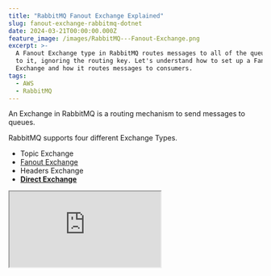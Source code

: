 ```yaml
---
title: "RabbitMQ Fanout Exchange Explained"
slug: fanout-exchange-rabbitmq-dotnet
date: 2024-03-21T00:00:00.000Z
feature_image: /images/RabbitMQ---Fanout-Exchange.png
excerpt: >-
  A Fanout Exchange type in RabbitMQ routes messages to all of the queues bound
  to it, ignoring the routing key. Let's understand how to set up a Fanout
  Exchange and how it routes messages to consumers.
tags:
  - AWS
  - RabbitMQ
---
```

An Exchange in RabbitMQ is a routing mechanism to send messages to queues.

RabbitMQ supports four different Exchange Types.

-   Topic Exchange
-   [Fanout Exchange](/blog/fanout-exchange-rabbitmq-dotnet/)
-   Headers Exchange
-   [**Direct Exchange**](/blog/direct-exchange-rabbitmq-dotnet/)

<iframe src="https://www.youtube.com/embed/NUASc6djZqE?feature=oembed" />

In this blog post, let's understand

-   RabbitMQ Fanout Exchange
-   Routing messages in Fanout Exchange
-   Set up a Fanout Exchange from .NET app

I use [Amazon MQ](https://aws.amazon.com/amazon-mq/?ref=rahulpnath.com), a managed message broker service that supports ActiveMQ and RabbitMQ engine types, to host my RabbitMQ instance. However, you can use [one of the various options that RabbitMQ provides](https://www.rabbitmq.com/download.html?ref=rahulpnath.com) to host your instance,

_AWS sponsors this article and is part of my_ [_RabbitMQ Series_](/blog/tag/rabbitmq/)_._

## What is a RabbitMQ Fanout Exchange?

A Fanout Exchange type in RabbitMQ routes messages to all the queues bound to it, ignoring the routing key.

When a new message is published to a Fanout exchange, a copy is delivered to all the queues bound to it.

Fanout exchanges are ideal for broadcasting messages.

![](/images/image-3.png)

Fanout Exchange routes messages to all queues bound to it. It ignores the routing keys on the messages and the Binding if any are specified.

Fanout exchange ignores the routing keys on the messages and any Binding keys if specified.

## RabbitMQ Fanout Exchange From .NET

We will use a NuGet package, [RabbitMQ.Client](https://www.nuget.org/packages/RabbitMQ.Client?ref=rahulpnath.com), to connect and send/receive messages from RabbitMQ.

If you are new to building RabbitMQ from .NET applications, check out the Getting Started article below.

<BlogLink
  href="/blog/amazon-mq-rabbitmq-dotnet/"
  title="Amazon MQ RabbitMQ: A Reliable Messaging Solution for Your .NET Projects"
  description="RabbitMQ is a powerful open-source message broker facilitating communication between systems or applications. Let’s learn how to get started using RabbitMQ on Amazon MQ from .NET application."
  authorImage="/images/logo-512x512.png"
  authorName="Rahul Nath"
  authorTitle="Rahul Pulikkot Nath"
  featureImage="/images/rabbit-mq-dotnet.png"
/>

### Creating RabbitMQ Fanout Exchange From .NET

Exchanges are created using the Channel.

The `ExchangeDeclare` the method takes in an exchange name and its type. Below is an example of creating a RabbitMQ Fanout Exchange in .NET.

```csharp
var factory = new ConnectionFactory()
{
    Uri = new Uri("YOUR RABBIT INSTANCE URI"),
    Port = 5671,
    UserName = "<USERNAME FROM CONFIGURATION FILE>",
    Password = "<PASSWORD FROM CONFIGURATION FILE>"
};

using var connection = factory.CreateConnection();
using var channel = connection.CreateModel();

var exchangeName = "weather_fanout";
channel.ExchangeDeclare(exchangeName, ExchangeType.Fanout);

```

When sending a message, the sender specifies the Exchange and routing key.

```csharp
channel.BasicPublish(exchangeName, routingKey, null, body);

```

When sending to a Fanout Exchange, the `routingKey` can be empty as the exchange ignores it.

### Set up Binding on Fanout Exchange From .NET

Messages are routed to Queues from Exchanges using the Binding information.

To create a Queue, use the `QueueDeclare` method. It will create a new Queue only if one doesn't exist with the same name.

```csharp
var factory = new ConnectionFactory()
{
    Uri = new Uri("YOUR RABBIT INSTANCE URI"),
    Port = 5671,
    UserName = "<USERNAME FROM CONFIGURATION FILE>",
    Password = "<PASSWORD FROM CONFIGURATION FILE>"
};

using var connection = factory.CreateConnection();
using var channel = connection.CreateModel();

var queueName = "nsw";
channel.QueueDeclare(queueName, false, false, false, null);
channel.QueueBind(queueName, "weather_fanout", string.Empty);

```

The above code sets up a queue `nsw` and sets up a binding with the Fanout exchange (`weather_fanout`) we created earlier.

You can create multiple queues and bind with the same exchange, if multiple consumers are interested in the messages coming to the Exchange.

<Figure src="/images/image-4.png" caption="Fanout Exchange in AWS MQ RabbitMQ console showing the two queues and the bindings." />

For example, In this case, the `weather_fanout` exchange can be used to broadcast critical weather alerts, and all consumers are interested in it. To register other Queues, we can repeat the queue declaration and binding.

```csharp
var queueName = "qld";
channel.QueueDeclare(queueName, false, false, false, null);
channel.QueueBind(queueName, "weather_fanout", string.Empty);

```

Any time a message is sent to the Exchange, a copy of it is sent to both `qld` and `nsw` Queues and the consumers listening on those queues can process the messages.

<Figure src="/images/RabbitMQ-Fanout-Exchange.gif" caption="RabbitMQ Fanout exchange sending messages to all bounded queues." />
